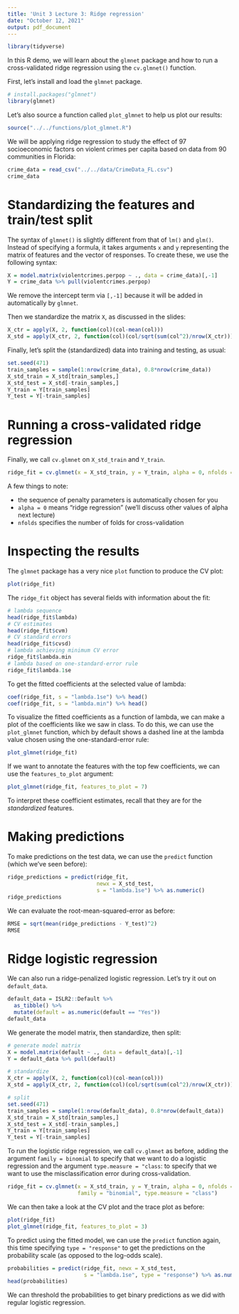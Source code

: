 ```yaml
---
title: 'Unit 3 Lecture 3: Ridge regression'
date: "October 12, 2021"
output: pdf_document
---
```


```r
library(tidyverse)
```

In this R demo, we will learn about the `glmnet` package and how to run a cross-validated ridge regression using the `cv.glmnet()` function. 

First, let's install and load the `glmnet` package.
```r
# install.packages("glmnet")
library(glmnet)
```

Let's also source a function called `plot_glmnet` to help us plot our results:
```r
source("../../functions/plot_glmnet.R")
```

We will be applying ridge regression to study the effect of 97 socioeconomic factors on violent crimes per capita based on data from
90 communities in Florida:
```r
crime_data = read_csv("../../data/CrimeData_FL.csv")
crime_data
```

# Standardizing the features and train/test split

The syntax of `glmnet()` is slightly different from that of `lm()` and `glm()`. Instead of specifying a formula, it takes arguments `x` and `y` representing the matrix of features and the vector of responses. To create these, we use the following syntax:
```r
X = model.matrix(violentcrimes.perpop ~ ., data = crime_data)[,-1]
Y = crime_data %>% pull(violentcrimes.perpop)
```
We remove the intercept term via `[,-1]` because it will be added in automatically by `glmnet`.

Then we standardize the matrix `X`, as discussed in the slides:
```r
X_ctr = apply(X, 2, function(col)(col-mean(col)))
X_std = apply(X_ctr, 2, function(col)(col/sqrt(sum(col^2)/nrow(X_ctr))))
```

Finally, let's split the (standardized) data into training and testing, as usual:
```r
set.seed(471)
train_samples = sample(1:nrow(crime_data), 0.8*nrow(crime_data))
X_std_train = X_std[train_samples,]
X_std_test = X_std[-train_samples,]
Y_train = Y[train_samples]
Y_test = Y[-train_samples]
```

# Running a cross-validated ridge regression

Finally, we call `cv.glmnet` on `X_std_train` and `Y_train`.
```r
ridge_fit = cv.glmnet(x = X_std_train, y = Y_train, alpha = 0, nfolds = 10) 
```

A few things to note:

- the sequence of penalty parameters is automatically chosen for you
- `alpha = 0` means "ridge regression" (we'll discuss other values of alpha next lecture)
- `nfolds` specifies the number of folds for cross-validation

# Inspecting the results

The `glmnet` package has a very nice `plot` function to produce the CV plot:
```r
plot(ridge_fit)
```

The `ridge_fit` object has several fields with information about the fit:
```r
# lambda sequence
head(ridge_fit$lambda)
# CV estimates
head(ridge_fit$cvm)
# CV standard errors
head(ridge_fit$cvsd)
# lambda achieving minimum CV error
ridge_fit$lambda.min
# lambda based on one-standard-error rule
ridge_fit$lambda.1se
```

To get the fitted coefficients at the selected value of lambda:
```r
coef(ridge_fit, s = "lambda.1se") %>% head()
coef(ridge_fit, s = "lambda.min") %>% head()
```

To visualize the fitted coefficients as a function of lambda, we can make a plot of the coefficients like we saw in class. To do this, we can use the `plot_glmnet` function, which by default shows a dashed line at the lambda value chosen using the one-standard-error rule:
```r
plot_glmnet(ridge_fit)
```

If we want to annotate the features with the top few coefficients, we can use the `features_to_plot` argument:

```r
plot_glmnet(ridge_fit, features_to_plot = 7)
```
To interpret these coefficient estimates, recall that they are for the *standardized* features.

# Making predictions

To make predictions on the test data, we can use the `predict` function (which we've seen before):
```r
ridge_predictions = predict(ridge_fit, 
                            newx = X_std_test, 
                            s = "lambda.1se") %>% as.numeric()
ridge_predictions
```
We can evaluate the root-mean-squared-error as before:
```r
RMSE = sqrt(mean(ridge_predictions - Y_test)^2)
RMSE
```

# Ridge logistic regression

We can also run a ridge-penalized logistic regression. Let's try it out on `default_data`.
```r
default_data = ISLR2::Default %>% 
  as_tibble() %>% 
  mutate(default = as.numeric(default == "Yes"))
default_data
```

We generate the model matrix, then standardize, then split:
```r
# generate model matrix
X = model.matrix(default ~ ., data = default_data)[,-1]
Y = default_data %>% pull(default)

# standardize
X_ctr = apply(X, 2, function(col)(col-mean(col)))
X_std = apply(X_ctr, 2, function(col)(col/sqrt(sum(col^2)/nrow(X_ctr))))

# split
set.seed(471)
train_samples = sample(1:nrow(default_data), 0.8*nrow(default_data))
X_std_train = X_std[train_samples,]
X_std_test = X_std[-train_samples,]
Y_train = Y[train_samples]
Y_test = Y[-train_samples]
```

To run the logistic ridge regression, we call `cv.glmnet` as before, adding the argument `family = binomial` to specify that we want to do a logistic regression and the argument `type.measure = "class`: to specify that we want to use the misclassification error during cross-validation.
```r
ridge_fit = cv.glmnet(x = X_std_train, y = Y_train, alpha = 0, nfolds = 10,
                      family = "binomial", type.measure = "class") 
```

We can then take a look at the CV plot and the trace plot as before:
```r
plot(ridge_fit)
plot_glmnet(ridge_fit, features_to_plot = 3)
```

To predict using the fitted model, we can use the `predict` function again, this time specifying `type = "response"` to get the predictions on the probability scale (as opposed to the log-odds scale).
```r
probabilities = predict(ridge_fit, newx = X_std_test, 
                        s = "lambda.1se", type = "response") %>% as.numeric()
head(probabilities)
```

We can threshold the probabilities to get binary predictions as we did with regular logistic regression.